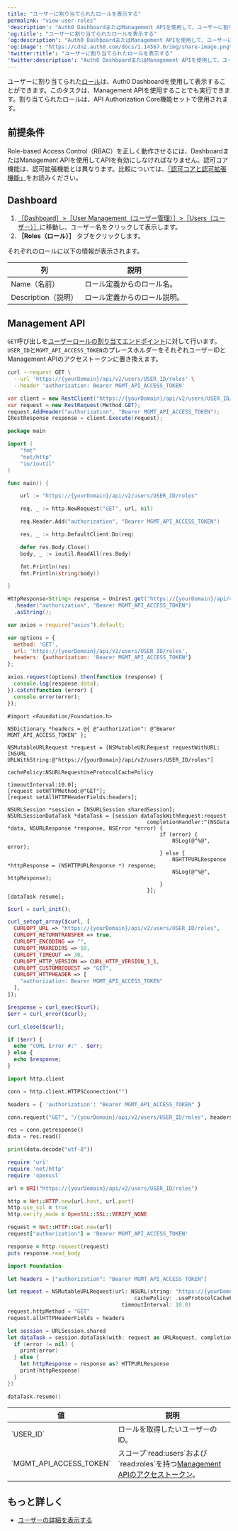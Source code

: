 ```yaml
---
title: "ユーザーに割り当てられたロールを表示する"
permalink: "view-user-roles"
'description': "Auth0 DashboardまたはManagement APIを使用して、ユーザーに割り当てられたロールを表示する方法について説明します。"
'og:title': "ユーザーに割り当てられたロールを表示する"
'og:description': "Auth0 DashboardまたはManagement APIを使用して、ユーザーに割り当てられたロールを表示する方法について説明します。"
'og:image': "https://cdn2.auth0.com/docs/1.14567.0/img/share-image.png"
'twitter:title': "ユーザーに割り当てられたロールを表示する"
'twitter:description': "Auth0 DashboardまたはManagement APIを使用して、ユーザーに割り当てられたロールを表示する方法について説明します。"
---
```


ユーザーに割り当てられた[ロール](/docs/ja-jp/manage-users/access-control/rbac)は、<Tooltip data-tooltip-id="react-containers-DefinitionTooltip-0" href="/docs/ja-jp/glossary?term=auth0-dashboard" tip="Auth0 Dashboard: サービスを構成するためのAuth0の主製品。" cta="用語集の表示">Auth0 Dashboard</Tooltip>を使用して表示することができます。このタスクは、<Tooltip data-tooltip-id="react-containers-DefinitionTooltip-0" href="/docs/ja-jp/glossary?term=management-api" tip="Management API: 顧客が管理タスクを実行できるようにするための製品。" cta="用語集の表示">Management API</Tooltip>を使用することでも実行できます。割り当てられたロールは、API Authorization Core機能セットで使用されます。

## 前提条件

Role-based Access Control（RBAC）を正しく動作させるには、DashboardまたはManagement APIを使用してAPIを有効にしなければなりません。認可コア機能は、認可拡張機能とは異なります。比較については、[「認可コアと認可拡張機能」](/docs/ja-jp/manage-users/access-control/authorization-core-vs-authorization-extension)をお読みください。

## Dashboard

1. [［Dashboard］>［User Management（ユーザー管理）］>［Users（ユーザー）］](https://manage.auth0.com/#/users)に移動し、ユーザー名をクリックして表示します。
2. **［Roles（ロール）］** タブをクリックします。

それぞれのロールに以下の情報が表示されます。

<table class="table"><thead>
<tr>
<th>列</th>
<th>説明</th>
</tr>
</thead>
<tbody>
<tr>
<td>Name（名前）</td>
<td>ロール定義からのロール名。</td>
</tr>
<tr>
<td>Description（説明）</td>
<td>ロール定義からのロール説明。</td>
</tr>
</tbody>
</table>

## Management API

`GET`呼び出しを[ユーザーロールの割り当てエンドポイント](https://auth0.com/docs/api/management/v2#!/Users/get_user_roles)に対して行います。`USER_ID`と`MGMT_API_ACCESS_TOKEN`のプレースホルダーをそれぞれユーザーIDとManagement APIのアクセストークンに置き換えます。

<CodeGroup>

```bash cURL lines
curl --request GET \
  --url 'https://{yourDomain}/api/v2/users/USER_ID/roles' \
  --header 'authorization: Bearer MGMT_API_ACCESS_TOKEN'
```

```csharp C# lines
var client = new RestClient("https://{yourDomain}/api/v2/users/USER_ID/roles");
var request = new RestRequest(Method.GET);
request.AddHeader("authorization", "Bearer MGMT_API_ACCESS_TOKEN");
IRestResponse response = client.Execute(request);
```

```go Go lines
package main

import (
	"fmt"
	"net/http"
	"io/ioutil"
)

func main() {

	url := "https://{yourDomain}/api/v2/users/USER_ID/roles"

	req, _ := http.NewRequest("GET", url, nil)

	req.Header.Add("authorization", "Bearer MGMT_API_ACCESS_TOKEN")

	res, _ := http.DefaultClient.Do(req)

	defer res.Body.Close()
	body, _ := ioutil.ReadAll(res.Body)

	fmt.Println(res)
	fmt.Println(string(body))

}
```

```java Java lines
HttpResponse<String> response = Unirest.get("https://{yourDomain}/api/v2/users/USER_ID/roles")
  .header("authorization", "Bearer MGMT_API_ACCESS_TOKEN")
  .asString();
```

```javascript Node.JS lines
var axios = require("axios").default;

var options = {
  method: 'GET',
  url: 'https://{yourDomain}/api/v2/users/USER_ID/roles',
  headers: {authorization: 'Bearer MGMT_API_ACCESS_TOKEN'}
};

axios.request(options).then(function (response) {
  console.log(response.data);
}).catch(function (error) {
  console.error(error);
});
```

```obj-c Obj-C lines
#import <Foundation/Foundation.h>

NSDictionary *headers = @{ @"authorization": @"Bearer MGMT_API_ACCESS_TOKEN" };

NSMutableURLRequest *request = [NSMutableURLRequest requestWithURL:[NSURL URLWithString:@"https://{yourDomain}/api/v2/users/USER_ID/roles"]
                                                       cachePolicy:NSURLRequestUseProtocolCachePolicy
                                                   timeoutInterval:10.0];
[request setHTTPMethod:@"GET"];
[request setAllHTTPHeaderFields:headers];

NSURLSession *session = [NSURLSession sharedSession];
NSURLSessionDataTask *dataTask = [session dataTaskWithRequest:request
                                            completionHandler:^(NSData *data, NSURLResponse *response, NSError *error) {
                                                if (error) {
                                                    NSLog(@"%@", error);
                                                } else {
                                                    NSHTTPURLResponse *httpResponse = (NSHTTPURLResponse *) response;
                                                    NSLog(@"%@", httpResponse);
                                                }
                                            }];
[dataTask resume];
```

```php PHP lines
$curl = curl_init();

curl_setopt_array($curl, [
  CURLOPT_URL => "https://{yourDomain}/api/v2/users/USER_ID/roles",
  CURLOPT_RETURNTRANSFER => true,
  CURLOPT_ENCODING => "",
  CURLOPT_MAXREDIRS => 10,
  CURLOPT_TIMEOUT => 30,
  CURLOPT_HTTP_VERSION => CURL_HTTP_VERSION_1_1,
  CURLOPT_CUSTOMREQUEST => "GET",
  CURLOPT_HTTPHEADER => [
    "authorization: Bearer MGMT_API_ACCESS_TOKEN"
  ],
]);

$response = curl_exec($curl);
$err = curl_error($curl);

curl_close($curl);

if ($err) {
  echo "cURL Error #:" . $err;
} else {
  echo $response;
}
```

```python Python lines
import http.client

conn = http.client.HTTPSConnection("")

headers = { 'authorization': "Bearer MGMT_API_ACCESS_TOKEN" }

conn.request("GET", "/{yourDomain}/api/v2/users/USER_ID/roles", headers=headers)

res = conn.getresponse()
data = res.read()

print(data.decode("utf-8"))
```

```ruby Ruby lines
require 'uri'
require 'net/http'
require 'openssl'

url = URI("https://{yourDomain}/api/v2/users/USER_ID/roles")

http = Net::HTTP.new(url.host, url.port)
http.use_ssl = true
http.verify_mode = OpenSSL::SSL::VERIFY_NONE

request = Net::HTTP::Get.new(url)
request["authorization"] = 'Bearer MGMT_API_ACCESS_TOKEN'

response = http.request(request)
puts response.read_body
```

```swift Swift lines
import Foundation

let headers = ["authorization": "Bearer MGMT_API_ACCESS_TOKEN"]

let request = NSMutableURLRequest(url: NSURL(string: "https://{yourDomain}/api/v2/users/USER_ID/roles")! as URL,
                                        cachePolicy: .useProtocolCachePolicy,
                                    timeoutInterval: 10.0)
request.httpMethod = "GET"
request.allHTTPHeaderFields = headers

let session = URLSession.shared
let dataTask = session.dataTask(with: request as URLRequest, completionHandler: { (data, response, error) -> Void in
  if (error != nil) {
    print(error)
  } else {
    let httpResponse = response as? HTTPURLResponse
    print(httpResponse)
  }
})

dataTask.resume()
```

</CodeGroup>

<table class="table"><thead>
<tr>
<th>値</th>
<th>説明</th>
</tr>
</thead>
<tbody>
<tr>
<td>`USER_ID`</td>
<td>ロールを取得したいユーザーのID。</td>
</tr>
<tr>
<td>`MGMT_API_ACCESS_TOKEN`</td>
<td>スコープ`read:users`および`read:roles`を持つ<a href="https://auth0.com/docs/api/management/v2/tokens">Management APIのアクセストークン</a>。</td>
</tr>
</tbody>
</table>

## もっと詳しく

* [ユーザーの詳細を表示する](/docs/ja-jp/manage-users/user-accounts/view-user-details)
